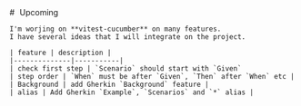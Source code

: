 
<Layout title="vitest-cucumber - upcoming">
	# <i class="lni lni-calendar" style="position : relative; margin-left : 5px; top : 4px"></i> Upcoming

    I'm worjing on **vitest-cucumber** on many features.
    I have several ideas that I will integrate on the project.

    | feature | description |
    |--------------|-----------|
    | check first step | `Scenario` should start with `Given` 
    | step order | `When` must be after `Given`, `Then` after `When` etc |
    | Background | add Gherkin `Background` feature |
    | alias | Add Gherkin `Example`, `Scenarios` and `*` alias |
</Layout>


